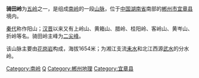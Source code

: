 {{noteTA|G1=Unit}}
'''骑田岭'''为[[五岭|五岭]]之一，是组成[[南岭|南岭]]的一段[[山脉|山脉]]，位于[[中华人民共和国|中国]][[湖南省|湖南省]]南部的[[郴州市|郴州市]][[宜章县|宜章县]]境内。

[[秦代|秦代]]称作阳山；[[汉朝|汉]][[晋朝|晋]]以来又有上岭山、黄箱山、腊岭、桂阳岭、客岭山、黄岑山、折岭等名。骑田岭主峰为[[二尖峰|二尖峰]]。

该山脉主要由[[花岗岩|花岗岩]]构成，海拔1654米；为湘江支流[[耒水|耒水]]和北江西源[[武水|武水]]的分水岭。

{{中国山脉}}
[[Category:南岭|Category:南岭]]
[[Category:湖南山脉|Q]]
[[Category:郴州地理|Category:郴州地理]]
[[Category:宜章县|Category:宜章县]]